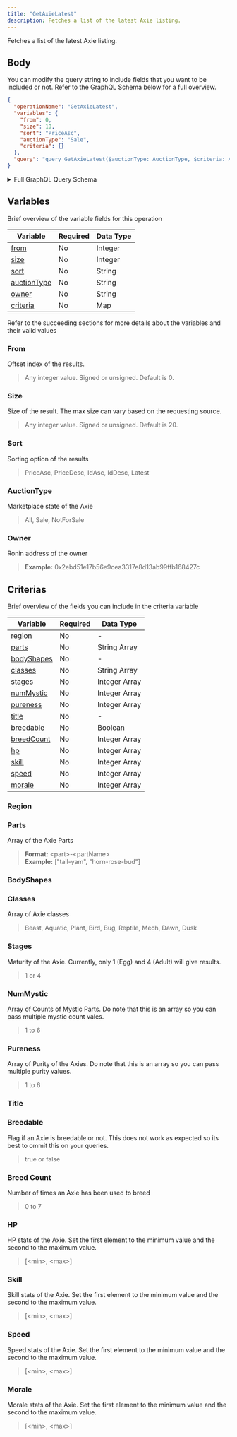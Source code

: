 ```yaml
---
title: "GetAxieLatest"
description: Fetches a list of the latest Axie listing.
---
```


Fetches a list of the latest Axie listing.

## Body

You can modify the query string to include fields that you want to be included or not. Refer to the GraphQL Schema below for a full overview.

```json
{
  "operationName": "GetAxieLatest",
  "variables": {
    "from": 0,
    "size": 10,
    "sort": "PriceAsc",
    "auctionType": "Sale",
    "criteria": {}
  },
  "query": "query GetAxieLatest($auctionType: AuctionType, $criteria: AxieSearchCriteria, $from: Int, $sort: SortBy, $size: Int, $owner: String) {\n  axies(auctionType: $auctionType, criteria: $criteria, from: $from, sort: $sort, size: $size, owner: $owner) {\n    total\n    results {\n      ...AxieRowData\n      __typename\n    }\n    __typename\n  }\n}\n\nfragment AxieRowData on Axie {\n  id\n  image\n  class\n  name\n  genes\n  owner\n  class\n  stage\n  title\n  breedCount\n  level\n  parts {\n    ...AxiePart\n    __typename\n  }\n  stats {\n    ...AxieStats\n    __typename\n  }\n  auction {\n    ...AxieAuction\n    __typename\n  }\n  __typename\n}\n\nfragment AxiePart on AxiePart {\n  id\n  name\n  class\n  type\n  specialGenes\n  stage\n  abilities {\n    ...AxieCardAbility\n    __typename\n  }\n  __typename\n}\n\nfragment AxieCardAbility on AxieCardAbility {\n  id\n  name\n  attack\n  defense\n  energy\n  description\n  backgroundUrl\n  effectIconUrl\n  __typename\n}\n\nfragment AxieStats on AxieStats {\n  hp\n  speed\n  skill\n  morale\n  __typename\n}\n\nfragment AxieAuction on Auction {\n  startingPrice\n  endingPrice\n  startingTimestamp\n  endingTimestamp\n  duration\n  timeLeft\n  currentPrice\n  currentPriceUSD\n  suggestedPrice\n  seller\n  listingIndex\n  state\n  __typename\n}\n"
}
```

<details>
<summary>Full GraphQL Query Schema</summary> 
<p>
&nbsp;

```graphql
query GetAxieLatest(
  $auctionType: AuctionType
  $criteria: AxieSearchCriteria
  $from: Int
  $sort: SortBy
  $size: Int
  $owner: String
) {
  axies(
    auctionType: $auctionType
    criteria: $criteria
    from: $from
    sort: $sort
    size: $size
    owner: $owner
  ) {
    total
    results {
      ...AxieRowData
      __typename
    }
    __typename
  }
}

fragment AxieRowData on Axie {
  id
  image
  class
  name
  genes
  owner
  class
  stage
  title
  breedCount
  level
  parts {
    ...AxiePart
    __typename
  }
  stats {
    ...AxieStats
    __typename
  }
  auction {
    ...AxieAuction
    __typename
  }
  __typename
}

fragment AxiePart on AxiePart {
  id
  name
  class
  type
  specialGenes
  stage
  abilities {
    ...AxieCardAbility
    __typename
  }
  __typename
}

fragment AxieCardAbility on AxieCardAbility {
  id
  name
  attack
  defense
  energy
  description
  backgroundUrl
  effectIconUrl
  __typename
}

fragment AxieStats on AxieStats {
  hp
  speed
  skill
  morale
  __typename
}

fragment AxieAuction on Auction {
  startingPrice
  endingPrice
  startingTimestamp
  endingTimestamp
  duration
  timeLeft
  currentPrice
  currentPriceUSD
  suggestedPrice
  seller
  listingIndex
  state
  __typename
}
```

</p>
</details>

## Variables

Brief overview of the variable fields for this operation

| Variable                    | Required | Data Type |
| --------------------------- | -------- | --------- |
| [from](#from)               | No       | Integer   |
| [size](#size)               | No       | Integer   |
| [sort](#sort)               | No       | String    |
| [auctionType](#auctiontype) | No       | String    |
| [owner](#owner)             | No       | String    |
| [criteria](#criteria)       | No       | Map       |

Refer to the succeeding sections for more details about the variables and their valid values

### From

Offset index of the results.

> Any integer value. Signed or unsigned. Default is 0.

### Size

Size of the result. The max size can vary based on the requesting source.

> Any integer value. Signed or unsigned. Default is 20.

### Sort

Sorting option of the results

> PriceAsc, PriceDesc, IdAsc, IdDesc, Latest

### AuctionType

Marketplace state of the Axie

> All, Sale, NotForSale

### Owner

Ronin address of the owner

> **Example:** 0x2ebd51e17b56e9cea3317e8d13ab99ffb168427c

## Criterias

Brief overview of the fields you can include in the criteria variable

| Variable                   | Required | Data Type     |
| -------------------------- | -------- | ------------- |
| [region](#region)          | No       | -             |
| [parts](#parts)            | No       | String Array  |
| [bodyShapes](#bodyshapes)  | No       | -             |
| [classes](#classes)        | No       | String Array  |
| [stages](#stages)          | No       | Integer Array |
| [numMystic](#numMystic)    | No       | Integer Array |
| [pureness](#pureness)      | No       | Integer Array |
| [title](#title)            | No       | -             |
| [breedable](#breedable)    | No       | Boolean       |
| [breedCount](#breed-count) | No       | Integer Array |
| [hp](#hp)                  | No       | Integer Array |
| [skill](#skill)            | No       | Integer Array |
| [speed](#speed)            | No       | Integer Array |
| [morale](#morale)          | No       | Integer Array |

### Region

### Parts

Array of the Axie Parts

> **Format:** &lt;part&gt;-&lt;partName&gt;  
> **Example:** ["tail-yam", "horn-rose-bud"]

### BodyShapes

### Classes

Array of Axie classes

> Beast, Aquatic, Plant, Bird, Bug, Reptile, Mech, Dawn, Dusk

### Stages

Maturity of the Axie. Currently, only 1 (Egg) and 4 (Adult) will give results.

> 1 or 4

### NumMystic

Array of Counts of Mystic Parts. Do note that this is an array so you can pass multiple mystic count vales.

> 1 to 6

### Pureness

Array of Purity of the Axies. Do note that this is an array so you can pass multiple purity values.

> 1 to 6

### Title

### Breedable

Flag if an Axie is breedable or not. This does not work as expected so its best to ommit this on your queries.

> true or false

### Breed Count

Number of times an Axie has been used to breed

> 0 to 7

### HP

HP stats of the Axie. Set the first element to the minimum value and the second to the maximum value.

> [&lt;min&gt;, &lt;max&gt;]

### Skill

Skill stats of the Axie. Set the first element to the minimum value and the second to the maximum value.

> [&lt;min&gt;, &lt;max&gt;]

### Speed

Speed stats of the Axie. Set the first element to the minimum value and the second to the maximum value.

> [&lt;min&gt;, &lt;max&gt;]

### Morale

Morale stats of the Axie. Set the first element to the minimum value and the second to the maximum value.

> [&lt;min&gt;, &lt;max&gt;]
